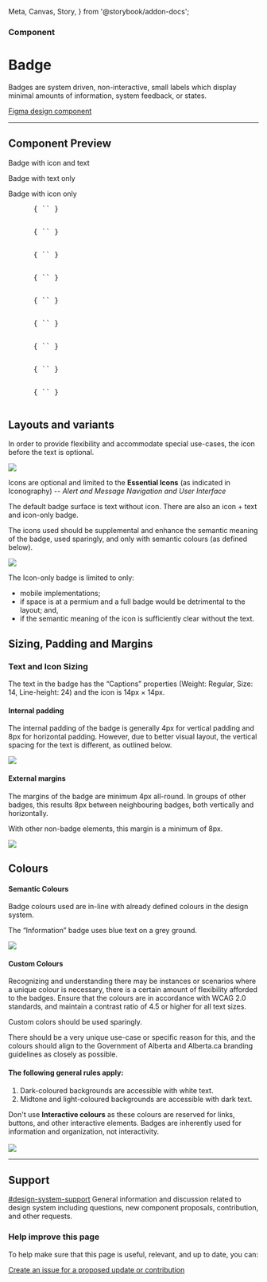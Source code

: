   Meta,
  Canvas,
  Story,
} from '@storybook/addon-docs';


<Meta title="Components/Badge" />

### Component

# Badge

Badges are system driven, non-interactive, small labels
which display minimal amounts of information, system feedback, or states.

[Figma design component](https://www.figma.com/file/qWGWDvULAAZuVaDpXCRzqP/DS-Website?node-id=820%3A11807)

<hr />

## Component Preview

Badge with icon and text

<goa-badge type="information" content="Information" icon />
<goa-badge type="success" content="Success" icon />
<goa-badge type="warning" content="Warning" icon />
<goa-badge type="emergency" content="Emergency" icon />
<goa-badge type="dark" content="Dark" icon />
<goa-badge type="midtone" content="Midtone" icon />
<goa-badge type="light" content="Light" icon />

Badge with text only

<goa-badge type="information" content="Information" />
<goa-badge type="success" content="Success" />
<goa-badge type="warning" content="Warning" />
<goa-badge type="emergency" content="Emergency" />
<goa-badge type="dark" content="Dark" />
<goa-badge type="midtone" content="Midtone" />
<goa-badge type="light" content="Light" />

Badge with icon only

<goa-badge type="information" icon />
<goa-badge type="success" icon />
<goa-badge type="warning" icon />
<goa-badge type="emergency" icon />
<goa-badge type="inactive" icon />
<goa-badge type="dark" icon />
<goa-badge type="midtone" icon />
<goa-badge type="light" icon />

<Tabs>
  <Tab label="Web Component">
    <pre>
      { `<goa-badge type="warning" content="Warning" icon />` }
    </pre>
    <pre>
      { `<goa-badge type="warning" content="Warning" />` }
    </pre>
    <pre>
      { `<goa-badge type="warning" icon />` }
    </pre>
  </Tab>
  <Tab label="Angular">
    <pre>
      { `<goa-badge type="warning" content="Warning" icon />` }
    </pre>
    <pre>
      { `<goa-badge type="warning" content="Warning" />` }
    </pre>
    <pre>
      { `<goa-badge type="warning" icon />` }
    </pre>
  </Tab>
  <Tab label="React">
    <pre>
      { `<GoABadge type="warning" content="Warning" icon />` }
    </pre>
    <pre>
      { `<GoABadge type="warning" content="Warning" />` }
    </pre>
    <pre>
      { `<GoABadge type="warning" icon />` }
    </pre>
  </Tab>
</Tabs>


## Layouts and variants

In order to provide flexibility and accommodate special use-cases, the icon before the text is optional.

![](.images/2022-02-08-13-31-13.png)

<Note type="best-practices">
  Icons are optional and limited to the <strong>Essential Icons</strong> (as indicated in Iconography) -- <i>Alert and Message Navigation and User Interface</i>
</Note>

The default badge surface is text without icon.
There are also an icon + text and icon-only badge.

The icons used should be supplemental and enhance the semantic meaning of the badge, used sparingly, and only with semantic colours (as defined below).

![](.images/2022-02-08-14-28-51.png)

<Note type="caution">
The Icon-only badge is limited to only:
<ul>
  <li>mobile implementations;</li>
  <li>if space is at a permium and a full badge would be detrimental to the layout; and,</li>
  <li>if the semantic meaning of the icon is sufficiently clear without the text.</li>
</ul>
</Note>

## Sizing, Padding and Margins

### Text and Icon Sizing

The text in the badge has the “Captions” properties (Weight: Regular, Size: 14, Line-height: 24) and the icon is 14px × 14px.

<goa-badge type="information" content="Information" icon />

#### Internal padding

The internal padding of the badge is generally 4px for vertical padding and 8px for horizontal padding. However, due to better visual layout, the vertical spacing for the text is different, as outlined below.

![](.images/2022-02-08-14-46-38.png)

#### External margins

The margins of the badge are minimum 4px all-round. In groups of other badges, this results 8px between neighbouring badges, both vertically and horizontally.

With other non-badge elements, this margin is a minimum of 8px.

![](.images/2022-02-08-14-47-57.png)

## Colours

#### Semantic Colours

Badge colours used are in-line with already defined colours in the design system.

The “Information” badge uses blue text on a grey ground.

![](.images/2022-02-08-14-48-54.png)

#### Custom Colours

Recognizing and understanding there may be instances or scenarios where a unique colour is necessary, there is a certain amount of flexibility afforded to the badges. Ensure that the colours are in accordance with WCAG 2.0 standards, and maintain a contrast ratio of 4.5 or higher for all text sizes.


<Note type="caution">
  Custom colors should be used sparingly.

  There should be a very unique use-case or specific reason for this, and the colours should align to the Government of Alberta and Alberta.ca branding guidelines as closely as possible.
</Note>

#### The following general rules apply:

1. Dark-coloured backgrounds are accessible with white text.
2. Midtone and light-coloured backgrounds are accessible with dark text.

<Note type="dont">
  Don't use <strong>Interactive colours</strong> as these colours are reserved for links, buttons, and other interactive elements. Badges are inherently used for information and organization, not interactivity.
  <br />
  <br />
  <img src=".images/2022-02-08-14-52-01.png" />
</Note>

---

## Support

<goa-callout type="information" title="Need help? Connect with us on Slack">
  <a href="https://goa-dio.slack.com/archives/C02PLLT9HQ9">#design-system-support</a> General information and discussion related to design system including questions, new component proposals, contribution, and other requests.
</goa-callout>

### Help improve this page

To help make sure that this page is useful, relevant, and up to date, you can:

[Create an issue for a proposed update or contribution](https://github.com/GovAlta/ui-components/issues/new/choose)
